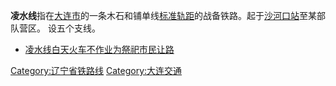{{unreferenced|time=2014-04-16T01:11:36+00:00}}
'''凌水线'''指在[[大连市|大连市]]的一条木石和铺单线[[标准轨距|标准轨距]]的战备铁路。起于[[沙河口站|沙河口站]]至某部队营区。
设五个支线。
* [http://roll.sohu.com/20140405/n397795574.shtml 凌水线白天火车不作业为祭祀市民让路]{{Wayback|url=http://roll.sohu.com/20140405/n397795574.shtml |date=20140517190303 }}

[[Category:辽宁省铁路线|Category:辽宁省铁路线]]
[[Category:大连交通|Category:大连交通]]